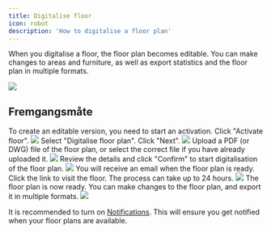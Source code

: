 ```yaml
---
title: Digitalise floor
icon: robot
description: 'How to digitalise a floor plan'
---
```


When you digitalise a floor, the floor plan becomes editable. You can make changes to areas and furniture, as well as export statistics and the floor plan in multiple formats.

<Frame type="ghost" caption="Example of an activated floor plan in the editing tool.">
    <img src="/images/dashboard/digitalise-floor/digitalisation.png" />
</Frame>

## Fremgangsmåte

<Steps>
    <Step title="Activate floor">
        To create an editable version, you need to start an activation. Click "Activate floor".
        <Frame type="ghost">
            <img src="/images/dashboard/digitalise-floor/step-1.png" />
        </Frame>
    </Step>
    <Step title="Select 'Digitalisation'">
        Select "Digitalise floor plan". Click "Next".
        <Frame type="ghost">
            <img src="/images/dashboard/digitalise-floor/step-2.png" />
        </Frame>
    </Step>
    <Step title="Upload file">
        Upload a PDF (or DWG) file of the floor plan, or select the correct file if you have already uploaded it.
        <Frame type="ghost">
            <img src="/images/dashboard/digitalise-floor/step-3.png" />
        </Frame>
    </Step>
    <Step title="Confirm digitalisation">
        Review the details and click "Confirm" to start digitalisation of the floor plan.
        <Frame type="ghost">
            <img src="/images/dashboard/digitalise-floor/step-4.png" />
        </Frame>
    </Step>
    <Step title="Get notified">
        You will receive an email when the floor plan is ready. Click the link to visit the floor.
        <Info>
            The process can take up to 24 hours.
        </Info>
        <Frame type="ghost">
            <img src="/images/dashboard/digitalise-floor/step-5.png" />
        </Frame>
    </Step>
    <Step title="Get notified">
        The floor plan is now ready. You can make changes to the floor plan, and export it in multiple formats.
        <Frame type="ghost">
            <img src="/images/dashboard/digitalise-floor/step-6.png" />
        </Frame>
    </Step>
</Steps>

It is recommended to turn on [Notifications](/pages/dashboard/settings/notifications). This will ensure you get notified when your floor plans are available.

